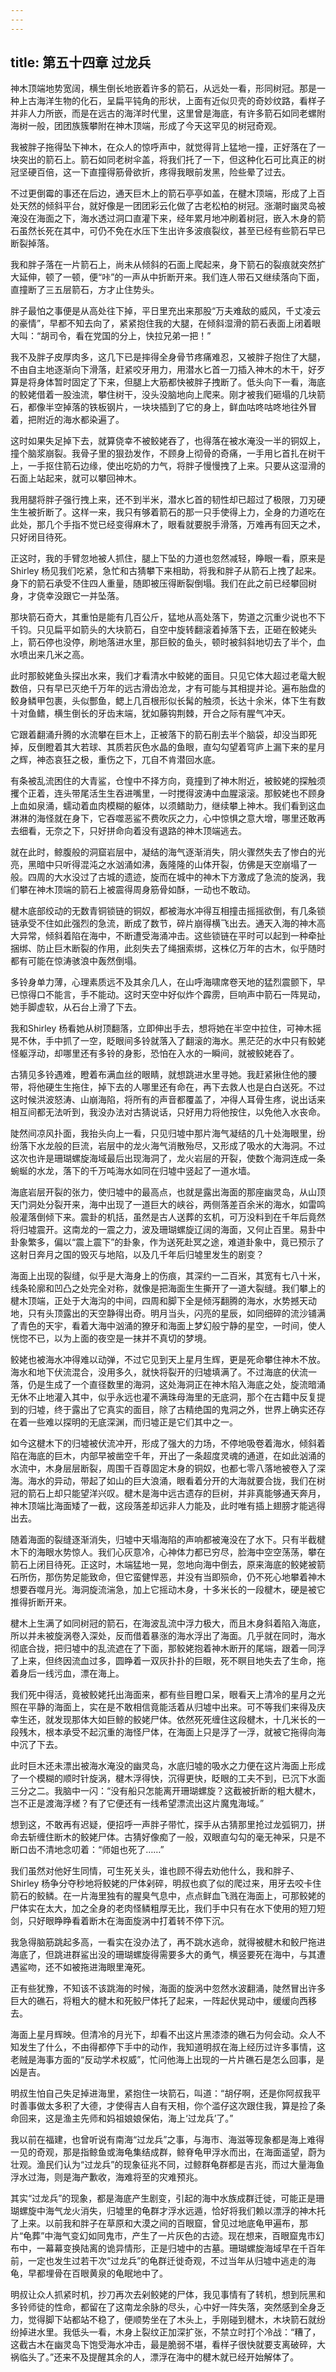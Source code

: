 ```yaml
---
---
---
```

title: 第五十四章 过龙兵
---




神木顶端地势宽阔，横生倒长地嵌着许多的箭石，从远处一看，形同树冠。那是一种上古海洋生物的化石，呈扁平钝角的形状，上面有近似贝壳的奇妙纹路，看样子并非人力所嵌，而是在远古的海洋时代里，这里曾是海底，有许多箭石如同老螺附海树一般，团团族簇攀附在神木顶端，形成了今天这罕见的树冠奇观。

我被胖子拖得坠下神木，在众人的惊呼声中，就觉得背上猛地一撞，正好落在了一块突出的箭石上。箭石如同老树伞盖，将我们托了一下，但这种化石可比真正的树冠坚硬百倍，这一下直撞得筋骨欲折，疼得我眼前发黑，险些晕了过去。

不过更倒霉的事还在后边，通天巨木上的箭石亭亭如盖，在楗木顶端，形成了上百处天然的倾斜平台，就好像是一团团彩云化做了古老松柏的树冠。涨潮时幽灵岛被淹没在海面之下，海水透过洞口直灌下来，经年累月地冲刷着树冠，嵌入木身的箭石虽然长死在其中，可仍不免在水压下生出许多波痕裂纹，甚至已经有些箭石早已断裂掉落。

我和胖子落在一片箭石上，尚未从倾斜的石面上爬起来，身下箭石的裂痕就突然扩大延伸，顿了一顿，便“咔”的一声从中折断开来。我们连人带石又继续落向下面，直撞断了三五层箭石，方才止住势头。

胖子最怕之事便是从高处往下掉，平日里充出来那股“万夫难敌的威风，千丈凌云的豪情”，早都不知去向了，紧紧抱住我的大腿，在倾斜湿滑的箭石表面上闭着眼大叫：“胡司令，看在党国的分上，快拉兄弟一把！”

我不及胖子皮厚肉多，这几下已是摔得全身骨节疼痛难忍，又被胖子抱住了大腿，不由自主地逐渐向下滑落，赶紧咬牙用力，用潜水匕首一刀插入神木的木干，好歹算是将身体暂时固定了下来，但腿上大筋都快被胖子拽断了。低头向下一看，海底的鲛姥借着一股浊流，攀住树干，没头没脑地向上爬来。刚才被我们砸塌的几块箭石，都像半空掉落的铁板钢片，一块块插到了它的身上，鲜血咕咚咕咚地往外冒着，把附近的海水都染遍了。

这时如果失足掉下去，就算侥幸不被鲛姥吞了，也得落在被水淹没一半的铜奴上，撞个脑浆崩裂。我骨子里的狠劲发作，不顾身上彻骨的奇痛，一手用匕首扎在树干上，一手抠住箭石边缘，使出吃奶的力气，将胖子慢慢拽了上来。只要从这湿滑的石面上站起来，就可以攀回神木。

我用腿将胖子强行拽上来，还不到半米，潜水匕首的韧性却已超过了极限，刀刃硬生生被折断了。这样一来，我只有够着箭石的那一只手使得上力，全身的力道吃在此处，那几个手指不觉已经变得麻木了，眼看就要脱手滑落，万难再有回天之术，只好闭目待死。

正这时，我的手臂忽地被人抓住，腿上下坠的力道也忽然减轻，睁眼一看，原来是Shirley 杨见我们吃紧，急忙和古猜攀下来相助，将我和胖子从箭石上拽了起来。身下的箭石承受不住四人重量，随即被压得断裂倒塌。我们在此之前已经攀回树身，才侥幸没跟它一并坠落。

那块箭石奇大，其重怕是能有几百公斤，猛地从高处落下，势道之沉重少说也不下千钧。只见扁平如箭头的大块箭石，自空中旋转翻滚着掉落下去，正砸在鲛姥头上，箭石停也没停，刷地落进水里，那巨鲛的鱼头，顿时被斜斜地切去了半个，血水喷出来几米之高。

此时那鲛姥鱼头探出水来，我们才看清水中鲛姥的面目。只见它体大超过老鼋大鲵数倍，只有早已灭绝千万年的远古滑齿沧龙，才有可能与其相提并论。遍布胎盘的鲛身鳞甲包裹，头似酆鱼，鳃上几百根形似长髯的触须，长达十余米，体下生有数十对鱼鳍，横生倒长的牙齿末端，犹如藤钩荆棘，开合之际有腥气冲天。

它跟着翻涌升腾的水流攀在巨木上，正被落下的箭石削去半个脑袋，却没当即死掉，反倒瞪着其大若球、其质若灰色水晶的鱼眼，直勾勾望着穹庐上漏下来的星月之辉，神态哀狂之极，重伤之下，兀自不肯潜回水底。

有条被乱流困住的大青鲨，仓惶中不择方向，竟撞到了神木附近，被鲛姥的探触须攫个正着，连头带尾活生生吞进嘴里，一时搅得波涛中血腥滚滚。那鲛姥也不顾身上血如泉涌，蠕动着血肉模糊的躯体，以须鳍助力，继续攀上神木。我们看到这血淋淋的海怪就在身下，它吞噬恶鲨不费吹灰之力，心中惊惧之意大增，哪里还敢再去细看，无奈之下，只好拼命向着没有退路的神木顶端逃去。

就在此时，鲸腹般的洞窟岩层中，凝结的海气逐渐消失，阴火骤然失去了惨白的光亮，黑暗中只听得混沌之水汹涌如沸，轰隆隆的山体开裂，仿佛是天空崩塌了一般。四周的大水没过了古城的遗迹，旋而在城中的神木下方激成了急流的旋涡，我们攀在神木顶端的箭石上被震得周身筋骨如酥，一动也不敢动。

楗木底部绞动的无数青铜锁链的铜奴，都被海水冲得互相撞击摇摇欲倒，有几条锁链承受不住如此强烈的急流，断成了数节，碎片崩得横飞出去。通天入海的神木高大异常，倾斜着陷在海中，不断遭受海涌冲击。这些锁链在平时可以起到一种牵扯捆绑、防止巨木断裂的作用，此刻失去了绳捆索绑，这株亿万年的古木，似乎随时都有可能在惊涛骇浪中轰然倒塌。

多铃身单力薄，心理素质远不及其余几人，在山呼海啸席卷天地的猛烈震颤下，早已惊得口不能言，手不能动。这时天空中好似炸个霹雳，巨响声中箭石一阵晃动，她手脚虚软，从石台上滑了下去。

我和Shirley 杨看她从树顶翻落，立即伸出手去，想将她在半空中拉住，可神木摇晃不休，手中抓了一空，眨眼间多铃就落入了翻滚的海水。黑茫茫的水中只有鲛姥怪躯浮动，却哪里还有多铃的身影，恐怕在入水的一瞬间，就被鲛姥吞了。

古猜见多铃遇难，瞪着布满血丝的眼睛，就想跳进水里寻她。我赶紧揪住他的腰带，将他硬生生拖住，掉下去的人哪里还有命在，再下去救人也是白白送死。不过这时候洪波怒涛、山崩海陷，将所有的声音都覆盖了，冲得人耳骨生疼，说出话来相互间都无法听到，我没办法对古猜说话，只好用力将他按住，以免他入水丧命。

陡然间凉风扑面，我抬头向上一看，只见归墟中那片海气凝结的几十处海眼里，纷纷落下水龙般的巨流，岩层中的龙火海气消散殆尽，又形成了吸水的大海洞。不过这次也许是珊瑚螺旋海域最后出现海洞了，龙火岩层的开裂，使数个海洞连成一条蜿蜒的水龙，落下的千万吨海水如同在归墟中竖起了一道水墙。

海底岩层开裂的张力，使归墟中的最高点，也就是露出海面的那座幽灵岛，从山顶天门洞处分裂开来，海中出现了一道巨大的峡谷，两侧落差百余米的海水，如雷鸣般灌落倒倾下来。震卦的机括，虽然是古人送葬的玄机，可万没料到在千年后竟然将归墟震开。这南龙的一震之力，波及珊瑚螺旋辽阔的海面，又何止百里。易卦中卦象繁多，偏以“震上震下”的卦象，作为送死赴冥之途，难道卦象中，竟已预示了这射日奔月之国的毁灭与地陷，以及几千年后归墟里发生的剧变？

海面上出现的裂缝，似乎是大海身上的伤痕，其深约一二百米，其宽有七八十米，线条轮廓和凹凸之处完全对称，就像是把海面生生撕开了一道大裂缝。我们攀上的楗木顶端，正处于大海沟的中间，四周和脚下全是倾泻翻腾的海水，水势撼天动地，只有头顶露出的天空静得出奇。明月当头，闪亮的星辰，如同细碎的流沙铺满了青色的天宇，看着大海中汹涌的獠牙和海面上梦幻般宁静的星空，一时间，使人恍惚不已，以为上面的夜空是一抹并不真切的梦境。

鲛姥也被海水冲得难以动弹，不过它见到天上星月生辉，更是死命攀住神木不放。海水和地下伏流混合，没用多久，就快将裂开的归墟填满了。不过海底的伏流一落，仍是生成了一个直径数里的海洞，这处海洞正在神木陷入海底之处，旋流暗涌无休不止地灌入其中，似乎永远也灌不满珠母海里的无底洞，那个在古籍中反复提到的归墟，终于露出了它真实的面目，除了古精绝国的鬼洞之外，世界上确实还存在着一些难以探明的无底深渊，而归墟正是它们其中之一。

如今这楗木下的归墟被伏流冲开，形成了强大的力场，不停地吸卷着海水，倾斜着陷在海底的巨木，内部早被凿空千年，开出了一条超度灵魂的通道，在如此汹涌的水流中，木身层层断裂，周围千百尊固定木身的铜奴，也都七零八落地被卷入了深海。海水的异动，带起了如山的巨大浪涌，眼看着分开的大海就要合拢，我们在树冠的箭石上却只能望洋兴叹。楗木是海中远古遗存的巨树，并非真能够通天奔月，神木顶端比海面矮了一截，这段落差却远非人力能及，此时唯有插上翅膀才能逃得出去。

随着海面的裂缝逐渐消失，归墟中天塌海陷的声响都被淹没在了水下。只有半截楗木下的海眼水势惊人。我们心灰意冷，心神体力都已穷尽，脸海中空空荡荡，攀在箭石上闭目待死。正这时，木端猛地一晃，忽地向海中倒去，原来海底的鲛姥被箭石所伤，那伤势足能致命，但它蛮健悍恶，并没有当即殒命，仍不死心地攀着神木想要吞噬月光。海洞旋流湍急，加上它摇动木身，十多米长的一段楗木，硬是被它推得折断开来。

楗木上生满了如同树冠的箭石，在海波乱流中浮力极大，而且木身斜着陷入海底，所以并未被旋涡卷入深处，反而借着暴涨的海水浮出了海面。几乎就在同时，海水彻底合拢，把归墟中的乱流遮在了下面，那鲛姥抱着神木断开的尾端，跟着一同浮了上来，但终因流血过多，圆睁着一双灰扑扑的巨眼，死不瞑目地失去了生命，拖着身后一线污血，漂在海上。

我们死中得活，竟被鲛姥托出海面来，都有些目瞪口呆，眼看天上清冷的星月之光照在平静的海面上，实在是不敢相信竟能活着从归墟中出来。可不等我们来得及庆幸生还，就发现那体大如巨鲸的鲛姥尸体。依然死死缠住这段楗木，十几米长的一段残木，根本承受不起沉重的海怪尸体，在海面上只是浮了一浮，就被它拖得向海中沉了下去。

此时巨木还未漂出被海水淹没的幽灵岛，水底归墟的吸水之力便在这片海面上形成了一个模糊的顺时针旋涡，楗木浮得快，沉得更快，眨眼的工夫不到，已沉下水面三分之二。我脑中一闪：“没有船只怎能离开珊瑚螺旋？这截被折断的粗大楗木，岂不正是渡海浮槎？有了它便还有一线希望漂流出这片魔鬼海域。”

想到这，不敢再有迟疑，便招呼一声胖子带忙，探手从古猜那里抢过龙弧铜刀，拼命去斩缠住断木的鲛姥尸体。古猜好像痴了一般，双眼直勾勾的毫无神采，只是不断口齿不清地念叨着：“师姐也死了……”

我们虽然对他好生同情，可生死关头，谁也顾不得去劝他什么，我和胖子、Shirley 杨争分夺秒地将鲛姥的尸体剁碎，明叔也疯了似的爬过来，用牙去咬卡住箭石的鲛鳞。在一片海里独有的腥臭气息中，点点鲜血飞溅在海面上，可那鲛姥的尸体实在太大，加之全身的老肉怪鳞粗厚无比，我们手中只有在水下使用的短刀短剑，只好眼睁睁看着断木在海面旋涡中打着转不停下沉。

我急得脑筋跳起多高，一看实在没办法了，再不跳水逃命，就得被楗木和鲛尸拖进海底了，但跳进群鲨出没的珊瑚螺旋得需要多大的勇气，横竖要死在海中，与其遭遇鲨吻，还不如被拖进海眼里淹死。

正有些犹豫，不知该不该跳海的时候，海面的旋涡中忽然水波翻涌，陡然冒出许多巨大的礁石，将粗大的楗木和死鲛尸体托了起来，一阵起伏晃动中，缓缓向西移去。

海面上星月辉映。但清冷的月光下，却看不出这片黑漆漆的礁石为何会动。众人不知发生了什么，不由得都停下手中的动作，我知道明叔在海上经历过许多事情，这老贼是海事方面的“反动学术权威”，忙问他海上出现的一片片礁石是怎么回事，是凶是吉。

明叔生怕自己失足掉进海里，紧抱住一块箭石，叫道：“胡仔啊，还是你阿叔我平时善事做太多积了大德，才使得吉人自有天相，你个滥仔这次跟住我，算是捡了条命回来，这是渔主先师和妈祖娘娘保佑，海上‘过龙兵’了。”

我以前在福建，也曾听说有南海“过龙兵”之事，与海市、海滋等现象都是海上难得一见的奇观，那是指鲸鱼或海龟集结成群，鲸脊龟甲浮水而出，在海面遥望，蔚为壮观。渔民们认为“过龙兵”的现象征兆不同，过鲸群龟群都是吉兆，而过大量海鱼浮水过海，则是海产歉收，海难将至的灾难预兆。

其实“过龙兵”的现象，都是海底产生剧变，引起的海中水族成群迁徙，可能正是珊瑚螺旋中海气龙火消失，归墟里的龟群才浮水远遁，恰好将我们赖以漂浮的神木托了上来。以前我和胖子在草原和大漠之间的百眼窟，曾见过地底龟甲遍布，那片“龟葬”中海气变幻如同鬼市，产生了一片灰色的古迹。现在想来，百眼窟鬼市幻布中，一幕幕变换陆离的诡异情形，正是归墟中的古墓。珊瑚螺旋海域早在千百年前，一定也发生过若干次“过龙兵”的龟群迁徙奇观，不过当年从归墟中逃走的海龟，早都埋骨在百眼黄泉的龟眠地中了。

明叔让众人抓紧时机，抄刀再次去剁鲛姥的尸体，我见事情有了转机，想到阮黑和多铃师徒的性命，都留在了这南龙余脉的尽头，心中好一阵失落，突然感到全身乏力，觉得脚下站都站不稳了，便顺势坐在了木头上，手刚碰到楗木，木块箭石就纷纷掉进水里。我低头一看，木身上裂纹正加深扩张，不禁立时打个冷战：“糟了，这截古木在幽灵岛下饱受海水冲击，最是脆弱不堪，看样子很快就要支离破碎，大祸临头了。”还来不及提醒其余的人，漂浮在海中的楗木就已经开始解体了。